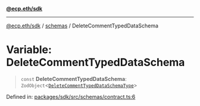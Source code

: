 [**@ecp.eth/sdk**](/sdk-reference/index.mdx)

***

[@ecp.eth/sdk](/sdk-reference/index.mdx) / [schemas](/sdk-reference/schemas/index.mdx) / DeleteCommentTypedDataSchema

# Variable: DeleteCommentTypedDataSchema

> `const` **DeleteCommentTypedDataSchema**: `ZodObject`\<[`DeleteCommentTypedDataSchemaType`](/sdk-reference/schemas/type-aliases/DeleteCommentTypedDataSchemaType.mdx)\>

Defined in: [packages/sdk/src/schemas/contract.ts:6](https://github.com/ecp-eth/comments-monorepo/blob/main/packages/sdk/src/schemas/contract.ts#L6)
